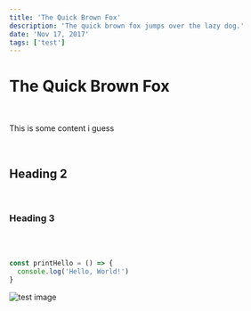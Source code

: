 ```yaml
---
title: 'The Quick Brown Fox'
description: 'The quick brown fox jumps over the lazy dog.'
date: 'Nov 17, 2017'
tags: ['test']
---
```


# The Quick Brown Fox

<br />

This is some content i guess

<br />

## Heading 2

<br />

### Heading 3

<br />

<br />

```typescript
const printHello = () => {
  console.log('Hello, World!')
}
```

<Image src="/assets/test-2/test.png" alt="test image" />
